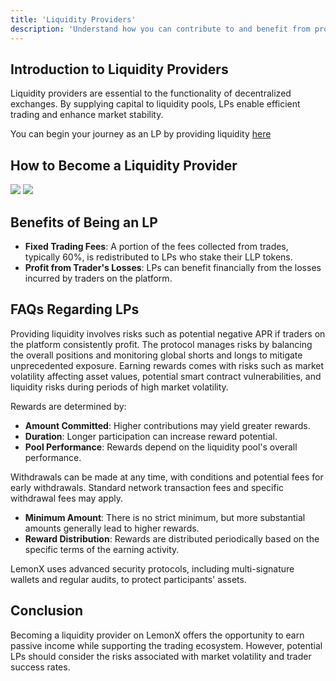 ```yaml
---
title: 'Liquidity Providers'
description: 'Understand how you can contribute to and benefit from providing liquidity on LemonX.'
---
```

## Introduction to Liquidity Providers

Liquidity providers are essential to the functionality of decentralized exchanges. By supplying capital to liquidity pools, LPs enable efficient trading and enhance market stability.

You can begin your journey as an LP by providing liquidity [here](https://app.lemonx.trade/liquidity)
## How to Become a Liquidity Provider

<CardGroup>
  <Card title="Provide USDT">
    <Frame caption="Users can stake USDT to receive LemonXLP tokens on a 1:1 basis, directly contributing to the pool’s liquidity.">
        <img src="/images/buy-lemonxlp.png" />
    </Frame>
  </Card>
  <Card title="Earn Rewards">
    <Frame caption="By staking LemonXLP, users earn significant APR based on the pool's trading profits and fee distribution.">
         <img src="/images/stake-lemonxlp.png" />
    </Frame>
  </Card>
</CardGroup>

## Benefits of Being an LP

- **Fixed Trading Fees**: A portion of the fees collected from trades, typically 60%, is redistributed to LPs who stake their LLP tokens.
- **Profit from Trader's Losses**: LPs can benefit financially from the losses incurred by traders on the platform.

## FAQs Regarding LPs

<Accordion title="Market Risks">
  Providing liquidity involves risks such as potential negative APR if traders on the platform consistently profit.
</Accordion>

<Accordion title="Mitigation Strategies">
  The protocol manages risks by balancing the overall positions and monitoring global shorts and longs to mitigate unprecedented exposure.
</Accordion>

<Accordion title="Risks Associated with Earning Rewards">
  Earning rewards comes with risks such as market volatility affecting asset values, potential smart contract vulnerabilities, and liquidity risks during periods of high market volatility.
</Accordion>

<Accordion title="Reward Calculation">

Rewards are determined by:
- **Amount Committed**: Higher contributions may yield greater rewards.
- **Duration**: Longer participation can increase reward potential.
- **Pool Performance**: Rewards depend on the liquidity pool's overall performance.
</Accordion>


<Accordion title="Withdrawals and Fees">
  Withdrawals can be made at any time, with conditions and potential fees for early withdrawals. Standard network transaction fees and specific withdrawal fees may apply.
</Accordion>

<Accordion title="Minimum Participation and Reward Distribution">

- **Minimum Amount**: There is no strict minimum, but more substantial amounts generally lead to higher rewards.
- **Reward Distribution**: Rewards are distributed periodically based on the specific terms of the earning activity.
</Accordion>

<Accordion title="Asset Protection">
  LemonX uses advanced security protocols, including multi-signature wallets and regular audits, to protect participants' assets.
</Accordion>

## Conclusion

Becoming a liquidity provider on LemonX offers the opportunity to earn passive income while supporting the trading ecosystem. However, potential LPs should consider the risks associated with market volatility and trader success rates.
